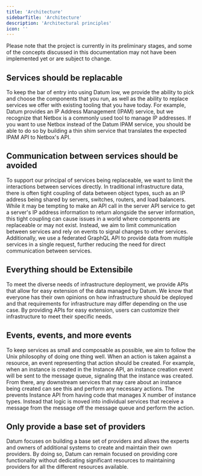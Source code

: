 ```yaml
---
title: 'Architecture'
sidebarTitle: 'Architecture'
description: 'Architectural principles'
icon: ''
---
```


<Note>
    Please note that the project is currently in its preliminary stages, and some of the concepts discussed in this documentation may not have been implemented yet or are subject to change.
</Note>

## Services should be replacable

To keep the bar of entry into using Datum low, we provide the ability to pick and choose the components that you run, as well as the ability to replace services we offer with existing tooling that you have today. For example, Datum provides an IP Address Management (IPAM) service, but we recognize that Netbox is a commonly used tool to manage IP addresses. If you want to use Netbox instead of the Datum IPAM service, you should be able to do so by building a thin shim service that translates the expected IPAM API to Netbox's API.

## Communication between services should be avoided

To support our principal of services being replaceable, we want to limit the interactions between services directly. In traditional infrastructure data, there is often tight coupling of data between object types, such as an IP address being shared by servers, switches, routers, and load balancers. While it may be tempting to make an API call in the server API service to get a server's IP address information to return alongside the server information, this tight coupling can cause issues in a world where components are replaceable or may not exist. Instead, we aim to limit communication between services and rely on events to signal changes to other services. Additionally, we use a federated GraphQL API to provide data from multiple services in a single request, further reducing the need for direct communication between services.

## Everything should be Extensibile

To meet the diverse needs of infrastructure deployment, we provide APIs that allow for easy extension of the data managed by Datum. We know that everyone has their own opinions on how infrastructure should be deployed and that requirements for infrastructure may differ depending on the use case. By providing APIs for easy extension, users can customize their infrastructure to meet their specific needs.

## Events, events, and more events

To keep services as small and composable as possible, we aim to follow the Unix philosophy of doing one thing well. When an action is taken against a resource, an event representing that action should be created. For example, when an instance is created in the Instance API, an instance creation event will be sent to the message queue, signaling that the instance was created. From there, any downstream services that may care about an instance being created can see this and perform any necessary actions. The prevents Instance API from having code that manages X number of instance types. Instead that logic is moved into individual services that receive a message from the message off the message queue and perform the action.

## Only provide a base set of providers

Datum focuses on building a base set of providers and allows the experts and owners of additional systems to create and maintain their own providers. By doing so, Datum can remain focused on providing core functionality without dedicating significant resources to maintaining providers for all the different resources available.